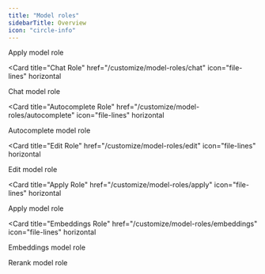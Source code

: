 ```yaml
---
title: "Model roles"
sidebarTitle: Overview
icon: "circle-info"
---
```


<CardGroup>
  <Card title="Introduction" href="/customize/model-roles" icon="file-lines" horizontal >
    Apply model role
  </Card>

<Card
  title="Chat Role"
  href="/customize/model-roles/chat"
  icon="file-lines"
  horizontal
>
  Chat model role
</Card>

<Card
  title="Autocomplete Role"
  href="/customize/model-roles/autocomplete"
  icon="file-lines"
  horizontal
>
  Autocomplete model role
</Card>

<Card
  title="Edit Role"
  href="/customize/model-roles/edit"
  icon="file-lines"
  horizontal
>
  Edit model role
</Card>

<Card
  title="Apply Role"
  href="/customize/model-roles/apply"
  icon="file-lines"
  horizontal
>
  Apply model role
</Card>

<Card
  title="Embeddings Role"
  href="/customize/model-roles/embeddings"
  icon="file-lines"
  horizontal
>
  Embeddings model role
</Card>

  <Card title="Rerank Role" href="/customize/model-roles/reranking" icon="file-lines" horizontal >
    Rerank model role
  </Card>
</CardGroup>
